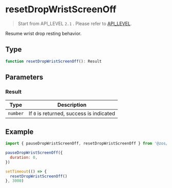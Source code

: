 # resetDropWristScreenOff

> Start from API_LEVEL `2.1` . Please refer to [API_LEVEL](../../../../guides/framework/device/compatibility.md).

Resume wrist drop resting behavior.

## Type

```ts
function resetDropWristScreenOff(): Result
```

## Parameters

### Result

| Type                | Description                              |
| ------------------- | ---------------------------------------- |
| <code>number</code> | If `0` is returned, success is indicated |

## Example

```js
import { pauseDropWristScreenOff, resetDropWristScreenOff } from '@zos/display'

pauseDropWristScreenOff({
  duration: 0,
})

setTimeout(() => {
  resetDropWristScreenOff()
}, 3000)
```
